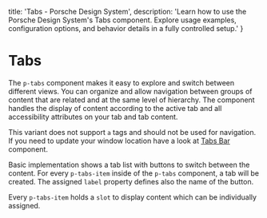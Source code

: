 
  title: 'Tabs - Porsche Design System',
  description: 'Learn how to use the Porsche Design System\'s Tabs component. Explore usage examples, configuration options, and behavior details in a fully controlled setup.'
}

# Tabs <ComponentStatus tagName="p-tabs"></ComponentStatus>

The `p-tabs` component makes it easy to explore and switch between different views. You can organize and allow
navigation between groups of content that are related and at the same level of hierarchy. The component handles the
display of content according to the active tab and all accessibility attributes on your tab and tab content.

This variant does not support `a` tags and should not be used for navigation. If you need to update your window location
have a look at [Tabs Bar](components/tabs-bar) component.

Basic implementation shows a tab list with buttons to switch between the content. For every `p-tabs-item` inside of the
`p-tabs` component, a tab will be created. The assigned `label` property defines also the name of the button.

Every `p-tabs-item` holds a `slot` to display content which can be individually assigned.

<Configurator tagName="p-tabs" story={tabsStory} />